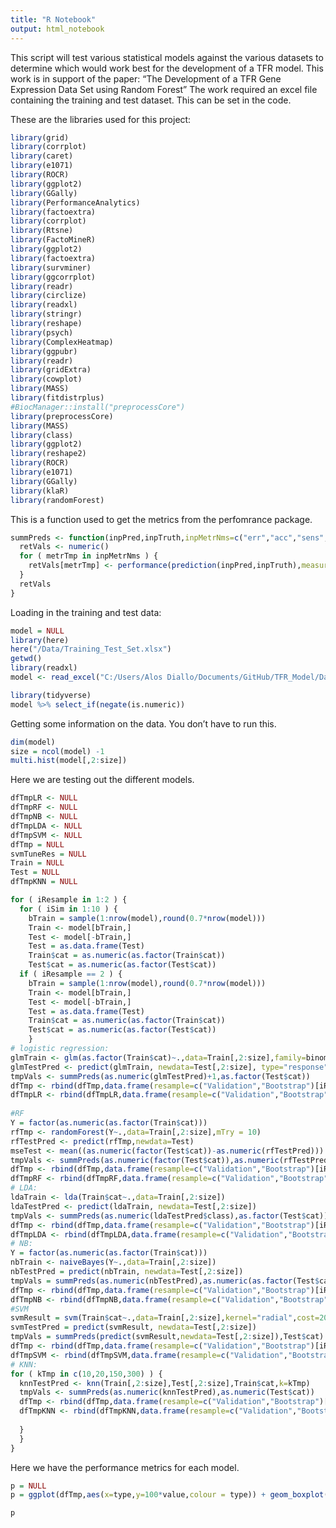 ```yaml
---
title: "R Notebook"
output: html_notebook
---
```


This script will test various statistical models against the various datasets to determine which would work best for the development of a TFR model.  This work is in support of the paper: “The Development of a TFR Gene Expression Data Set using Random Forest”
The work required an excel file containing the training and test dataset.  This can be set in the code.
 

These are the libraries used for this project:
```r
library(grid)
library(corrplot)
library(caret)
library(e1071)
library(ROCR)
library(ggplot2)
library(GGally)
library(PerformanceAnalytics)
library(factoextra)
library(corrplot)
library(Rtsne)
library(FactoMineR)
library(ggplot2)
library(factoextra)
library(survminer)
library(ggcorrplot)
library(readr)
library(circlize)
library(readxl)
library(stringr)
library(reshape)
library(psych)
library(ComplexHeatmap)
library(ggpubr)
library(readr)
library(gridExtra)
library(cowplot)
library(MASS)
library(fitdistrplus)
#BiocManager::install("preprocessCore")
library(preprocessCore)
library(MASS)
library(class)
library(ggplot2)
library(reshape2)
library(ROCR)
library(e1071)
library(GGally)
library(klaR)
library(randomForest)
```

This is a function used to get the metrics from the perfomrance package. 
```r
summPreds <- function(inpPred,inpTruth,inpMetrNms=c("err","acc","sens","spec")) {
  retVals <- numeric()
  for ( metrTmp in inpMetrNms ) {
    retVals[metrTmp] <- performance(prediction(inpPred,inpTruth),measure=metrTmp)@y.values[[1]][2]
  }
  retVals
}
```


Loading in the training and test data:
```r
model = NULL
library(here)
here("/Data/Training_Test_Set.xlsx")
getwd()
library(readxl)
model <- read_excel("C:/Users/Alos Diallo/Documents/GitHub/TFR_Model/Data/Training_Test_Set.xlsx")

library(tidyverse)
model %>% select_if(negate(is.numeric))

```

Getting some information on the data.  You don't have to run this.
```r
dim(model)
size = ncol(model) -1
multi.hist(model[,2:size]) 
```

Here we are testing out the different models.

```r

dfTmpLR <- NULL
dfTmpRF <- NULL
dfTmpNB <- NULL
dfTmpLDA <- NULL
dfTmpSVM <- NULL
dfTmp = NULL
svmTuneRes = NULL
Train = NULL
Test = NULL
dfTmpKNN = NULL

for ( iResample in 1:2 ) {
  for ( iSim in 1:10 ) {
    bTrain = sample(1:nrow(model),round(0.7*nrow(model)))
    Train <- model[bTrain,]
    Test <- model[-bTrain,]
    Test = as.data.frame(Test)
    Train$cat = as.numeric(as.factor(Train$cat))
    Test$cat = as.numeric(as.factor(Test$cat))
  if ( iResample == 2 ) {
    bTrain = sample(1:nrow(model),round(0.7*nrow(model)))
    Train <- model[bTrain,]
    Test <- model[-bTrain,]
    Test = as.data.frame(Test)
    Train$cat = as.numeric(as.factor(Train$cat))
    Test$cat = as.numeric(as.factor(Test$cat))
    }
# logistic regression:
glmTrain <- glm(as.factor(Train$cat)~.,data=Train[,2:size],family=binomial)
glmTestPred <- predict(glmTrain, newdata=Test[,2:size], type="response") > 0.5
tmpVals <- summPreds(as.numeric(glmTestPred)+1,as.factor(Test$cat))
dfTmp <- rbind(dfTmp,data.frame(resample=c("Validation","Bootstrap")[iResample],type="LR",metric=names(tmpVals),value=tmpVals))
dfTmpLR <- rbind(dfTmpLR,data.frame(resample=c("Validation","Bootstrap")[iResample],type="LR",metric=names(tmpVals),value=tmpVals))
  
#RF
Y = factor(as.numeric(as.factor(Train$cat)))
rfTmp <- randomForest(Y~.,data=Train[,2:size],mTry = 10)
rfTestPred <- predict(rfTmp,newdata=Test)
mseTest <- mean((as.numeric(factor(Test$cat))-as.numeric(rfTestPred))) #Calculating the mean squared error
tmpVals <- summPreds(as.numeric(factor(Test$cat)),as.numeric(rfTestPred))
dfTmp <- rbind(dfTmp,data.frame(resample=c("Validation","Bootstrap")[iResample],type="RF",metric=names(tmpVals),value=tmpVals))
dfTmpRF <- rbind(dfTmpRF,data.frame(resample=c("Validation","Bootstrap")[iResample],type="RF",metric=names(tmpVals),value=tmpVals))
# LDA:
ldaTrain <- lda(Train$cat~.,data=Train[,2:size])
ldaTestPred <- predict(ldaTrain, newdata=Test[,2:size])
tmpVals <- summPreds(as.numeric(ldaTestPred$class),as.factor(Test$cat))
dfTmp <- rbind(dfTmp,data.frame(resample=c("Validation","Bootstrap")[iResample],type="LDA",metric=names(tmpVals),value=tmpVals))
dfTmpLDA <- rbind(dfTmpLDA,data.frame(resample=c("Validation","Bootstrap")[iResample],type="LDA",metric=names(tmpVals),value=tmpVals))
# NB:
Y = factor(as.numeric(as.factor(Train$cat)))
nbTrain <- naiveBayes(Y~.,data=Train[,2:size])
nbTestPred = predict(nbTrain, newdata=Test[,2:size])
tmpVals = summPreds(as.numeric(nbTestPred),as.numeric(as.factor(Test$cat)))
dfTmp <- rbind(dfTmp,data.frame(resample=c("Validation","Bootstrap")[iResample],type="NB",metric=names(tmpVals),value=tmpVals))
dfTmpNB <- rbind(dfTmpNB,data.frame(resample=c("Validation","Bootstrap")[iResample],type="NB",metric=names(tmpVals),value=tmpVals))
#SVM
svmResult = svm(Train$cat~.,data=Train[,2:size],kernel="radial",cost=20,gamma = .1)
svmTestPred = predict(svmResult, newdata=Test[,2:size])
tmpVals = summPreds(predict(svmResult,newdata=Test[,2:size]),Test$cat)
dfTmp <- rbind(dfTmp,data.frame(resample=c("Validation","Bootstrap")[iResample],type="SVM",metric=names(tmpVals),value=tmpVals))
dfTmpSVM <- rbind(dfTmpSVM,data.frame(resample=c("Validation","Bootstrap")[iResample],type="SVM",metric=names(tmpVals),value=tmpVals))
# KNN:
for ( kTmp in c(10,20,150,300) ) {
  knnTestPred <- knn(Train[,2:size],Test[,2:size],Train$cat,k=kTmp)
  tmpVals <- summPreds(as.numeric(knnTestPred),as.numeric(Test$cat))
  dfTmp <- rbind(dfTmp,data.frame(resample=c("Validation","Bootstrap")[iResample],type="KNN",metric=names(tmpVals),value=tmpVals))
  dfTmpKNN <- rbind(dfTmpKNN,data.frame(resample=c("Validation","Bootstrap")[iResample],type="KNN",metric=names(tmpVals),value=tmpVals))
 
  }
  }
}
```

Here we have the performance metrics for each model.  
```r
p = NULL
p = ggplot(dfTmp,aes(x=type,y=100*value,colour = type)) + geom_boxplot(fill="white") + geom_point() + facet_wrap(~resample+metric,ncol=4,scales="free") + xlab("") + ylab("") + theme(axis.text.x = element_text(angle = 90, hjust = 1)) + theme_bw()

p
```
```r

```


